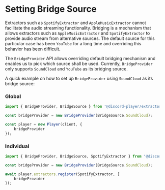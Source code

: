 # Setting Bridge Source

Extractors such as `SpotifyExtractor` and `AppleMusicExtractor` cannot facilitate the audio streaming functionality. Bridging is a mechanism that allows extractors such as `AppleMusicExtractor` and `SpotifyExtractor` to provide audio stream from alternative sources. The default source for this particular case has been `YouTube` for a long time and overriding this behavior has been difficult.

The `BridgeProvider` API allows overriding default bridging mechanism and enables us to pick which source shall be used. Currently, `BridgeProvider` only supports `SoundCloud` and `YouTube` as its bridging source.

A quick example on how to set up `BridgeProvider` using `SoundCloud` as its bridge source:

### Global

```js
import { BridgeProvider, BridgeSource } from '@discord-player/extractor';

const bridgeProvider = new BridgeProvider(BridgeSource.SoundCloud);

const player = new Player(client, {
    bridgeProvider
});
```

### Individual

```js
import { BridgeProvider, BridgeSource, SpotifyExtractor } from '@discord-player/extractor';

const bridgeProvider = new BridgeProvider(BridgeSource.SoundCloud);

await player.extractors.register(SpotifyExtractor, {
    bridgeProvider
});
```
